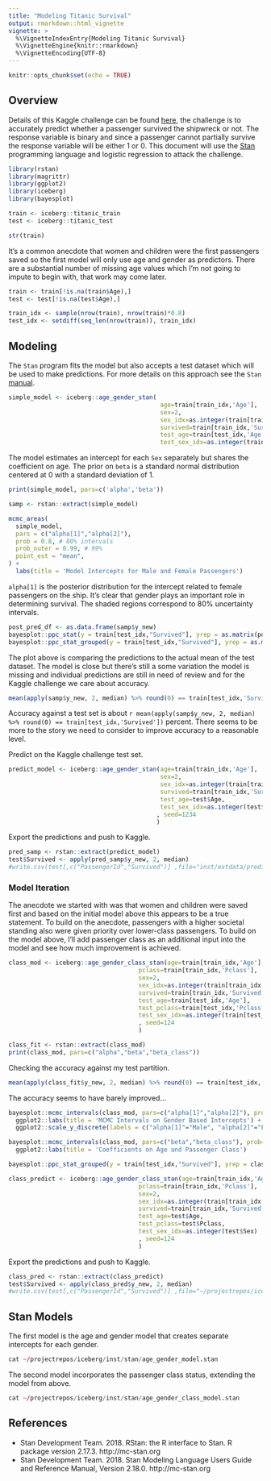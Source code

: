 ```yaml
---
title: "Modeling Titanic Survival"
output: rmarkdown::html_vignette
vignette: >
  %\VignetteIndexEntry{Modeling Titanic Survival}
  %\VignetteEngine{knitr::rmarkdown}
  %\VignetteEncoding{UTF-8}
---
```


```r
knitr::opts_chunk$set(echo = TRUE)
```

## Overview

Details of this Kaggle challenge can be found [here](https://www.kaggle.com/c/titanic), the challenge is to accurately predict whether a passenger survived the shipwreck or not. The response variable is binary and since a passenger cannot partially survive the response variable will be either 1 or 0. This document will use the [Stan](https://mc-stan.org/) programming language and logistic regression to attack the challenge.

```r
library(rstan)
library(magrittr)
library(ggplot2)
library(iceberg)
library(bayesplot)

train <- iceberg::titanic_train
test <- iceberg::titanic_test

str(train)
```

It's a common anecdote that women and children were the first passengers saved so the first model will only use age and gender as predictors. There are a substantial number of missing age values which I'm not going to impute to begin with, that work may come later.

```r
train <- train[!is.na(train$Age),]
test <- test[!is.na(test$Age),]

train_idx <- sample(nrow(train), nrow(train)*0.8)
test_idx <- setdiff(seq_len(nrow(train)), train_idx)
```

## Modeling

The `Stan` program fits the model but also accepts a test dataset which will be used to make predictions. For more details on this approach see the `Stan` [manual](https://mc-stan.org/docs/2_24/stan-users-guide/prediction-forecasting-and-backcasting.html).

```r
simple_model <- iceberg::age_gender_stan(
                                          age=train[train_idx,'Age'],
                                          sex=2,
                                          sex_idx=as.integer(train[train_idx,'Sex']),
                                          survived=train[train_idx,'Survived'],
                                          test_age=train[test_idx,'Age'],
                                          test_sex_idx=as.integer(train[test_idx,'Sex']), seed=1234)
```

The model estimates an intercept for each `Sex` separately but shares the coefficient on age. The prior on `beta` is a standard normal distribution centered at 0 with a standard deviation of 1.

```r
print(simple_model, pars=c('alpha','beta'))
```


```r
samp <- rstan::extract(simple_model)

mcmc_areas(
  simple_model, 
  pars = c("alpha[1]","alpha[2]"),
  prob = 0.8, # 80% intervals
  prob_outer = 0.99, # 99%
  point_est = "mean",
) +
  labs(title = 'Model Intercepts for Male and Female Passengers')
```

`alpha[1]` is the posterior distribution for the intercept related to female passengers on the ship. It's clear that gender plays an important role in determining survival. The shaded regions correspond to 80% uncertainty intervals.

```r
post_pred_df <- as.data.frame(samp$y_new)
bayesplot::ppc_stat(y = train[test_idx,"Survived"], yrep = as.matrix(post_pred_df), stat = mean, binwidth = .01)
bayesplot::ppc_stat_grouped(y = train[test_idx,"Survived"], yrep = as.matrix(post_pred_df), stat = mean, group = train[test_idx,"Sex"], binwidth = 0.03)
```

The plot above is comparing the predictions to the actual mean of the test dataset. The model is close but there's still a some variation the model is missing and individual predictions are still in need of review and for the Kaggle challenge we care about accuracy.

```r
mean(apply(samp$y_new, 2, median) %>% round(0) == train[test_idx,'Survived'])
```

Accuracy against a test set is about `r mean(apply(samp$y_new, 2, median) %>% round(0) == train[test_idx,'Survived'])` percent. There seems to be more to the story we need to consider to improve accuracy to a reasonable level.

Predict on the Kaggle challenge test set.

```r
predict_model <- iceberg::age_gender_stan(age=train[train_idx,'Age'],
                                          sex=2,
                                          sex_idx=as.integer(train[train_idx,'Sex']),
                                          survived=train[train_idx,'Survived'],
                                          test_age=test$Age,
                                          test_sex_idx=as.integer(test$Sex)
                                         , seed=1234
                                         )
```

Export the predictions and push to Kaggle.

```r
pred_samp <- rstan::extract(predict_model)
test$Survived <- apply(pred_samp$y_new, 2, median)
#write.csv(test[,c("PassengerId","Survived")] ,file="inst/extdata/predict_20201002.csv", row.names = FALSE)
```

### Model Iteration

The anecdote we started with was that women and children were saved first and based on the initial model above this appears to be a true statement. To build on the anecdote, passengers with a higher societal standing also were given priority over lower-class passengers. To build on the model above, I'll add passenger class as an additional input into the model and see how much improvement is achieved.

```r
class_mod <- iceberg::age_gender_class_stan(age=train[train_idx,'Age'],
                                    pclass=train[train_idx,'Pclass'],
                                    sex=2,
                                    sex_idx=as.integer(train[train_idx,'Sex']),
                                    survived=train[train_idx,'Survived'],
                                    test_age=train[test_idx,'Age'],
                                    test_pclass=train[test_idx,'Pclass'],
                                    test_sex_idx=as.integer(train[test_idx,'Sex'])
                                    , seed=124
                                    )
```

```r
class_fit <- rstan::extract(class_mod)
print(class_mod, pars=c("alpha","beta","beta_class"))
```

Checking the accuracy against my test partition.

```r
mean(apply(class_fit$y_new, 2, median) %>% round(0) == train[test_idx,'Survived'])
```

The accuracy seems to have barely improved...

```r
bayesplot::mcmc_intervals(class_mod, pars=c("alpha[1]","alpha[2]"), prob=0.8) +
  ggplot2::labs(title = 'MCMC Intervals on Gender Based Intercepts') +
  ggplot2::scale_y_discrete(labels = c("alpha[1]"="Male", "alpha[2]"="Female"))

bayesplot::mcmc_intervals(class_mod, pars=c("beta","beta_class"), prob=0.8) +
  ggplot2::labs(title = 'Coefficients on Age and Passenger Class')
```

```r
bayesplot::ppc_stat_grouped(y = train[test_idx,"Survived"], yrep = class_fit$y_new, stat = mean, group = train[test_idx,"Sex"], binwidth = 0.03)
```

```r
class_predict <- iceberg::age_gender_class_stan(age=train[train_idx,'Age'],
                                    pclass=train[train_idx,'Pclass'],
                                    sex=2,
                                    sex_idx=as.integer(train[train_idx,'Sex']),
                                    survived=train[train_idx,'Survived'],
                                    test_age=test$Age,
                                    test_pclass=test$Pclass,
                                    test_sex_idx=as.integer(test$Sex)
                                    , seed=124
                                    )
```

Export the predictions and push to Kaggle.

```r
class_pred <- rstan::extract(class_predict)
test$Survived <- apply(class_pred$y_new, 2, median)
#write.csv(test[,c("PassengerId","Survived")] ,file="~/projectrepos/iceberg/inst/extdata/predict_age_class.csv", row.names = FALSE)
```

## Stan Models

The first model is the age and gender model that creates separate intercepts for each gender.

```r
cat ~/projectrepos/iceberg/inst/stan/age_gender_model.stan
```

The second model incorporates the passenger class status, extending the model from above.

```r
cat ~/projectrepos/iceberg/inst/stan/age_gender_class_model.stan
```

## References

* Stan Development Team. 2018. RStan: the R interface to Stan. R package version 2.17.3.   http://mc-stan.org
* Stan Development Team. 2018. Stan Modeling Language Users Guide and Reference Manual, Version 2.18.0.   http://mc-stan.org
